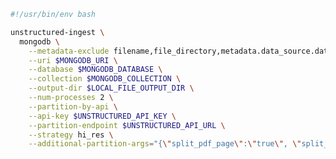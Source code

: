 ```bash CLI
#!/usr/bin/env bash

unstructured-ingest \
  mongodb \
    --metadata-exclude filename,file_directory,metadata.data_source.date_processed \
    --uri $MONGODB_URI \
    --database $MONGODB_DATABASE \
    --collection $MONGODB_COLLECTION \
    --output-dir $LOCAL_FILE_OUTPUT_DIR \
    --num-processes 2 \
    --partition-by-api \
    --api-key $UNSTRUCTURED_API_KEY \
    --partition-endpoint $UNSTRUCTURED_API_URL \
    --strategy hi_res \
    --additional-partition-args="{\"split_pdf_page\":\"true\", \"split_pdf_allow_failed\":\"true\", \"split_pdf_concurrency_level\": 15}" \
```

